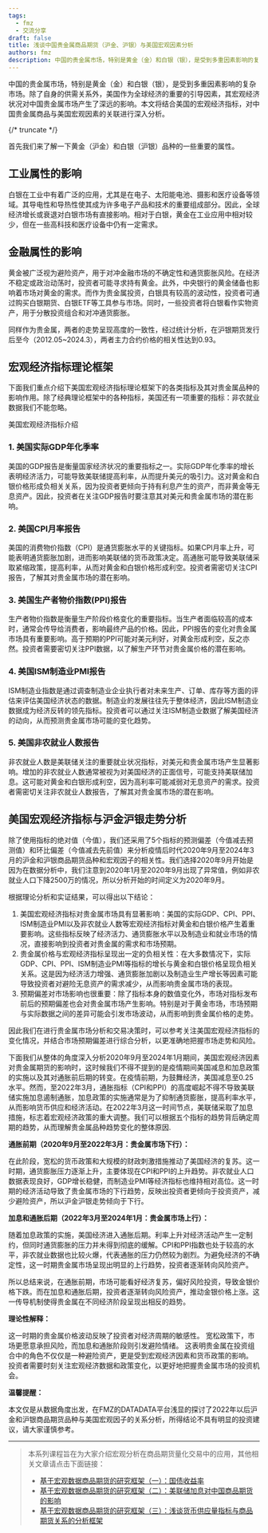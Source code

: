 ```yaml
---
tags:
  - fmz
  - 交流分享
draft: false
title: 浅谈中国贵金属商品期货（沪金、沪银）与美国宏观因素分析
authors: fmz
description: 中国的贵金属市场，特别是黄金（金）和白银（银），是受到多重因素影响的复杂市场。除了自身的供需关系外，美国作为全球经济的重要的引导因素，其宏观经济状况对中国贵金属市场产生了深远的影响
---
```



中国的贵金属市场，特别是黄金（金）和白银（银），是受到多重因素影响的复杂市场。除了自身的供需关系外，美国作为全球经济的重要的引导因素，其宏观经济状况对中国贵金属市场产生了深远的影响。本文将结合美国的宏观经济指标，对中国贵金属商品与美国宏观因素的关联进行深入分析。

{/* truncate */}

首先我们来了解一下黄金（沪金）和白银（沪银）品种的一些重要的属性。

## 工业属性的影响

白银在工业中有着广泛的应用，尤其是在电子、太阳能电池、摄影和医疗设备等领域。其导电性和导热性使其成为许多电子产品和技术的重要组成部分。因此，全球经济增长或衰退对白银市场有直接影响。相对于白银，黄金在工业应用中相对较少，但在一些高科技和医疗设备中仍有一定需求。

## 金融属性的影响

黄金被广泛视为避险资产，用于对冲金融市场的不确定性和通货膨胀风险。在经济不稳定或政治动荡时，投资者可能寻求持有黄金。此外，中央银行的黄金储备也影响着市场对黄金的需求。而作为贵金属投资，白银具有较高的波动性，投资者可通过购买白银期货、白银ETF等工具参与市场。同时，一些投资者将白银看作实物资产，用于分散投资组合和对冲通货膨胀。

同样作为贵金属，两者的走势呈现高度的一致性，经过统计分析，在沪银期货发行后至今（2012.05~2024.3），两者主力合约价格的相关性达到0.93。

<DatadataEmbeddedViewer queryId="cd925a4c-f282-460e-82fe-ebcf0b8aee2d" bordered className="h-[400px]" />

## 宏观经济指标理论框架

下面我们重点介绍下美国宏观经济指标理论框架下的各类指标及其对贵金属品种的影响作用。除了经典理论框架中的各种指标，美国还有一项重要的指标：非农就业数据我们不能忽略。

美国宏观经济指标介绍

### 1. 美国实际GDP年化季率

美国的GDP报告是衡量国家经济状况的重要指标之一。实际GDP年化季率的增长表明经济活力，可能导致美联储提高利率，从而提升美元的吸引力。这对黄金和白银价格形成负相关关系，因为投资者更倾向于持有利息产生的资产，而非黄金等无息资产。因此，投资者在关注GDP报告时要注意其对美元和贵金属市场的潜在影响。

### 2. 美国CPI月率报告

美国的消费物价指数（CPI）是通货膨胀水平的关键指标。如果CPI月率上升，可能表明通货膨胀加剧，进而影响美联储的货币政策决定。高通胀可能导致美联储采取紧缩政策，提高利率，从而对黄金和白银价格形成利空。投资者需密切关注CPI报告，了解其对贵金属市场的潜在影响。

### 3. 美国生产者物价指数(PPI)报告

生产者物价指数是衡量生产阶段价格变化的重要指标。当生产者面临较高的成本时，通常会传导给消费者，影响最终产品的价格。因此，PPI报告的变化对贵金属市场具有重要影响。高于预期的PPI可能对美元利好，对黄金形成利空，反之亦然。投资者需要密切关注PPI数据，以了解生产环节对贵金属价格的潜在影响。

### 4. 美国ISM制造业PMI报告

ISM制造业指数是通过调查制造业企业执行者对未来生产、订单、库存等方面的评估来评估美国经济状态的数据。制造业的发展往往先于整体经济，因此ISM制造业数据成为经济反转的领先指标。投资者可以通过关注ISM制造业数据了解美国经济的动向，从而预测贵金属市场可能的变化趋势。

### 5. 美国非农就业人数报告

非农就业人数是美联储关注的重要就业状况指标，对美元和贵金属市场产生显著影响。增加的非农就业人数通常被视为对美国经济的正面信号，可能支持美联储加息。这可能对黄金和白银形成利空，因为高利率可能减弱对无息资产的需求。投资者需密切关注非农就业人数报告，了解其对贵金属市场的潜在影响。

## 美国宏观经济指标与沪金沪银走势分析

除了使用指标的绝对值（今值），我们还采用了5个指标的预测偏差（今值减去预测值）和环比偏差（今值减去先前值）来分析疫情后时代2020年9月至2024年3月的沪金和沪银商品期货品种和宏观因子的相关性。我们选择2020年9月开始是因为在数据分析中，我们注意到2020年1月至2020年9月出现了异常值，例如非农就业人口下降2500万的情况，所以分析开始的时间定义为2020年9月。

<DatadataEmbeddedViewer queryId="b4f76eb9-4109-42fe-85fc-dff03182dcb2" bordered className="h-[400px]" />

根据理论分析和实证结果，可以得出以下结论：

1. 美国宏观经济指标对贵金属市场具有显著影响：美国的实际GDP、CPI、PPI、ISM制造业PMI以及非农就业人数等宏观经济指标对黄金和白银价格产生着重要影响。这些指标反映了经济活力、通货膨胀水平以及制造业和就业市场的情况，直接影响到投资者对贵金属的需求和市场预期。
2. 贵金属价格与宏观经济指标呈现出一定的负相关性：在大多数情况下，实际GDP、CPI、PPI、ISM制造业PMI等指标的增长与黄金和白银价格呈现负相关关系。这是因为经济活力增强、通货膨胀加剧以及制造业生产增长等因素可能导致投资者对避险无息资产的需求减少，从而影响贵金属市场的表现。
3. 预期偏差对市场影响也很重要：除了指标本身的数值变化外，市场对指标发布前后的预期偏差也会对贵金属市场产生影响。特别是对于黄金市场，市场预期与实际数据之间的差异可能会引发市场波动，从而影响到贵金属价格的走势。

因此我们在进行贵金属市场分析和交易决策时，可以参考关注美国宏观经济指标的变化情况，并结合市场预期偏差进行综合分析，以更准确地把握市场走势和风险。

下面我们从整体的角度深入分析2020年9月至2024年1月期间，美国宏观经济因素对贵金属期货的影响时，这时候我们不得不提到的是疫情期间美国减息和加息政策的实施以及其对通胀前后期的转变。在疫情前期，为鼓舞经济，美国减息至0.25水平。然而，至2022年3月，通胀指标（CPI和PPI）的高度崛起不得不导致美联储实施加息遏制通胀，加息政策的实施通常是为了抑制通货膨胀，提高利率水平，从而影响货币供应和经济活动。在2022年3月这一时间节点，美联储采取了加息措施，标志着宏观经济政策的重大调整。我们可以根据五个指标的趋势背后确定周期的趋势，从而理解贵金属品种趋势变化的整体原因.

<DatadataEmbeddedViewer queryId="11bc7a6a-f229-47c8-92a8-06e2d1b63dae" bordered className="h-[400px]" />

<DatadataEmbeddedViewer queryId="7b799a03-55b4-4280-be4d-03b85e573f2a" bordered className="h-[400px]" />

<DatadataEmbeddedViewer queryId="8c795122-55bd-4aa8-92db-b41fa8757235" bordered className="h-[400px]" />

<DatadataEmbeddedViewer queryId="80c3cfae-ef77-462b-8228-5e26289877a3" bordered className="h-[400px]" />

<DatadataEmbeddedViewer queryId="3fbbca6e-9f35-4b0c-b7b5-8e7ea7ed5932" bordered className="h-[400px]" />


**通胀前期（2020年9月至2022年3月：贵金属市场下行）：**

在此阶段，宽松的货币政策和大规模的财政刺激措施推动了美国经济的复苏。这一时期，通货膨胀压力逐渐上升，主要体现在CPI和PPI的上升趋势。非农就业人口数据表现良好，GDP增长稳健，而制造业PMI等经济指标也维持相对高位。这一时期的经济活动导致了贵金属市场的下行趋势，反映出投资者更倾向于投资资产，减少避险资产，所以沪金沪银走势倾向于下行。

**加息和通胀后期（2022年3月至2024年1月：贵金属市场上行）：**

随着加息政策的实施，美国经济进入通胀后期。利率上升对经济活动产生一定制约，但同时通货膨胀的压力并未得到彻底的缓解。CPI和PPI指数也处于较高的水平，非农就业数据也比较火爆，代表通胀的压力仍然较为剧烈。为避免经济的不确定性，这一时期贵金属市场呈现出明显的上行趋势，投资者逐渐转向风险资产。

<DatadataEmbeddedViewer queryId="298d1589-7cf1-4f84-a5f4-2a464f5569db" bordered className="h-[400px]" />

所以总结来说，在通胀前期，市场可能看好经济复苏，偏好风险投资，导致金银价格下跌。而在加息和通胀后期，投资者逐渐转向风险资产，推动金银价格上涨。这一传导机制使得贵金属在不同经济阶段呈现出相反的趋势。

**理论性解释：**

这一时期的贵金属价格波动反映了投资者对经济周期的敏感性。
宽松政策下，市场更愿意承担风险，而加息和通胀阶段则引发避险情绪。
这表明贵金属在投资组合中的角色不仅仅是一种避险资产，更是受到宏观经济因素和货币政策的影响。
投资者需要时刻关注宏观经济数据和政策变化，以更好地把握贵金属市场的投资机会。

**温馨提醒：**

本文仅是从数据角度出发，在FMZ的DATADATA平台浅显的探讨了2022年以后沪金和沪银商品期货品种与美国宏观因子的关系分析，所得结论不具有明显的投资建议，请大家谨慎参考。

---

> 本系列课程旨在为大家介绍宏观分析在商品期货量化交易中的应用，其他相关文章请点击下面链接：
>
> - [基于宏观数据商品期货的研究框架（一）：国债收益率](https://www.fmz.cn/digest-topic/9504)
> - [基于宏观数据商品期货的研究框架（二）：美联储加息对中国商品期货的影响](https://www.fmz.cn/digest-topic/9514)
> - [基于宏观数据商品期货的研究框架（三）：浅谈货币供应量指标与商品期货关系的分析框架](https://www.fmz.cn/digest-topic/9515)
